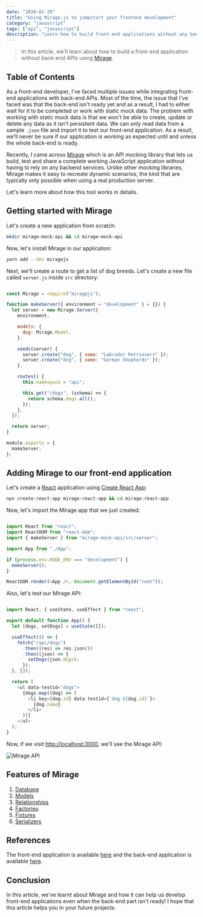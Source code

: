 ```yaml
---
date: "2020-01-29"
title: "Using Mirage.js to jumpstart your frontend development"
category: "javascript"
tags: ["api", "javascript"]
description: "Learn how to build front-end applications without any back-end APIs using Mirage."
---
```


> In this article, we'll learn about how to build a front-end application without back-end APIs using [Mirage](https://miragejs.com/).

## Table of Contents

As a front-end developer, I've faced multiple issues while integrating front-end applications with back-end APIs. Most of the time, the issue that I've faced was that the back-end isn't ready yet and as a result, I had to either wait for it to be completed or work with static mock data. The problem with working with static mock data is that we won't be able to create, update or delete any data as it isn't persistent data. We can only read data from a sample `.json` file and import it to test our front-end application. As a result, we'll never be sure if our application is working as expected until and unless the whole back-end is ready.

Recently, I came across [Mirage](https://miragejs.com/) which is an API mocking library that lets us build, test and share a complete working JavaScript application without having to rely on any backend services. Unlike other mocking libraries, Mirage makes it easy to recreate dynamic scenarios, the kind that are typically only possible when using a real production server.

Let's learn more about how this tool works in details.

## Getting started with Mirage

Let's create a new application from scratch:

```bash
mkdir mirage-mock-api && cd mirage-mock-api
```

Now, let's install Mirage in our application:

```bash
yarn add --dev miragejs
```

Next, we'll create a route to get a list of dog breeds. Let's create a new file called `server.js` inside `src` directory:

```js:src/server.js

const Mirage = require("miragejs");

function makeServer({ environment = "development" } = {}) {
  let server = new Mirage.Server({
    environment,

    models: {
      dog: Mirage.Model,
    },

    seeds(server) {
      server.create("dog", { name: "Labrador Retrievers" });
      server.create("dog", { name: "German Shepherds" });
    },

    routes() {
      this.namespace = "api";

      this.get("/dogs", (schema) => {
        return schema.dogs.all();
      });
    },
  });

  return server;
}

module.exports = {
  makeServer,
};
```

## Adding Mirage to our front-end application

Let's create a [React](https://reactjs.org/) application using [Create React App](https://create-react-app.dev/):

```bash
npx create-react-app mirage-react-app && cd mirage-react-app
```

Now, let's import the Mirage app that we just created:

```js:src/index.js

import React from "react";
import ReactDOM from "react-dom";
import { makeServer } from "mirage-mock-api/src/server";

import App from "./App";

if (process.env.NODE_ENV === "development") {
  makeServer();
}

ReactDOM.render(<App />, document.getElementById("root"));
```

Also, let's test our Mirage API:

```js:src/App.js

import React, { useState, useEffect } from "react";

export default function App() {
  let [dogs, setDogs] = useState([]);

  useEffect(() => {
    fetch("/api/dogs")
      .then((res) => res.json())
      .then((json) => {
        setDogs(json.dogs);
      });
  }, []);

  return (
    <ul data-testid="dogs">
      {dogs.map((dog) => (
        <li key={dog.id} data-testid={`dog-${dog.id}`}>
          {dog.name}
        </li>
      ))}
    </ul>
  );
}
```

Now, if we visit [http://localhost:3000](http://localhost:3000/), we'll see the Mirage API:

![Mirage API](/images/content/using-mirage-js-to-jumpstart-your-frontend-development/1.png)

## Features of Mirage

1. [Database](https://miragejs.com/docs/main-concepts/database)
2. [Models](https://miragejs.com/docs/main-concepts/models)
3. [Relationships](https://miragejs.com/docs/main-concepts/relationships)
4. [Factories](https://miragejs.com/docs/main-concepts/factories)
5. [Fixtures](https://miragejs.com/docs/main-concepts/fixtures)
6. [Serializers](https://miragejs.com/docs/main-concepts/serializers)

## References

The front-end application is available [here](https://github.com/ghoshnirmalya/tutorial-blogs/tree/master/apps/mirage-mock-api) and the back-end application is available [here](https://github.com/ghoshnirmalya/tutorial-blogs/tree/master/apps/mirage-react-app).

## Conclusion

In this article, we've learnt about Mirage and how it can help us develop front-end applications even when the back-end part isn't ready! I hope that this article helps you in your future projects.
